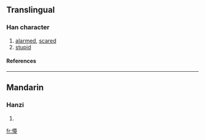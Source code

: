 ==Translingual==
===Han character===
{{Han char|rn=61|rad=心|as=14|sn=17|four=|canj=心土口土 (PGRG)}}
# [[alarmed]], [[scared]]
# [[stupid]]
====References====
{{Han ref|kx=0406.320|dkj=11371|hdz=42364.060|uh=61DB|ud=25051}}

----
==Mandarin==
===Hanzi===
{{cmn-hanzi|pin=[[dāi]] (dai1)|wg=tai<sup>1</sup>}}
# {{defn|Mandarin}}

[[fr:懛]]